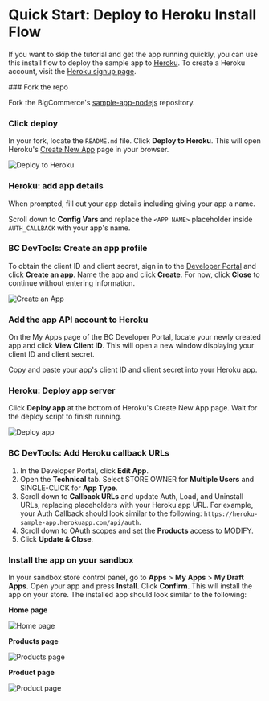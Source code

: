 # Quick Start: Deploy to Heroku Install Flow

If you want to skip the tutorial and get the app running quickly, you can use this install flow to deploy the sample app to [Heroku](https://www.heroku.com/home). To create a Heroku account, visit the [Heroku signup page](https://signup.heroku.com/).

<Steps>
### Fork the repo 

Fork the BigCommerce's [sample-app-nodejs](https://github.com/bigcommerce/sample-app-nodejs) repository.

### Click deploy

In your fork, locate the `README.md` file. Click **Deploy to Heroku**. This will open Heroku's [Create New App](https://dashboard.heroku.com/) page in your browser.

![Deploy to Heroku](https://storage.googleapis.com/bigcommerce-production-dev-center/images/Sample_app/nextjs-app-heroku-1.png "Deploy to Heroku")

### Heroku: add app details

When prompted, fill out your app details including giving your app a name.

Scroll down to **Config Vars** and replace the `<APP NAME>` placeholder inside `AUTH_CALLBACK` with your app's name.

### BC DevTools: Create an app profile

To obtain the client ID and client secret, sign in to the [Developer Portal](https://devtools.bigcommerce.com/my/apps) and click **Create an app**. Name the app and click **Create**. For now, click **Close** to continue without entering information.

![Create an App](https://storage.googleapis.com/bigcommerce-production-dev-center/images/Sample_app/nextjs-app-03.png "Create an App")

### Add the app API account to Heroku

On the My Apps page of the BC Developer Portal, locate your newly created app and click **View Client ID**. This will open a new window displaying your client ID and client secret.

Copy and paste your app's client ID and client secret into your Heroku app.

### Heroku: Deploy app server

Click **Deploy app** at the bottom of Heroku's Create New App page. Wait for the deploy script to finish running. 

![Deploy app](https://storage.googleapis.com/bigcommerce-production-dev-center/images/Sample_app/nextjs-app-heroku-2.png "Deploy app")

### BC DevTools: Add Heroku callback URLs

1. In the Developer Portal, click **Edit App**.
2. Open the **Technical** tab. Select STORE OWNER for **Multiple Users** and SINGLE-CLICK for **App Type**.
3. Scroll down to **Callback URLs** and update Auth, Load, and Uninstall URLs, replacing placeholders with your Heroku app URL. For example, your Auth Callback should look similar to the following:  `https://heroku-sample-app.herokuapp.com/api/auth`.
4. Scroll down to OAuth scopes and set the **Products** access to MODIFY.
5. Click **Update & Close**.

### Install the app on your sandbox

In your sandbox store control panel, go to **Apps** > **My Apps** > **My Draft Apps**. Open your app and press **Install**. Click **Confirm**. This will install the app on your store. The installed app should look similar to the following:

**Home page**

![Home page](https://storage.googleapis.com/bigcommerce-production-dev-center/images/Sample_app/nextjs-app-16.png "Home page")

**Products page**

![Products page](https://storage.googleapis.com/bigcommerce-production-dev-center/images/Sample_app/nextjs-app-14.png "Products page")

**Product page**

![Product page](https://storage.googleapis.com/bigcommerce-production-dev-center/images/Sample_app/nextjs-app-17.png "Product page")

</Steps>
